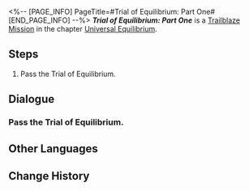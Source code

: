 <%-- [PAGE_INFO]
PageTitle=#Trial of Equilibrium: Part One#
[END_PAGE_INFO] --%>
{{Stub|Dialogue.}}
{{Mission Infobox
|id            = 4020108
|title         = 
|image         = <!--Mission Trial of Equilibrium Part One.png-->
|type          = Trailblaze
|event_name    = 
|chapter       = Universal Equilibrium
|requirements  = {{subst:void|<!--Unknown: {"Type":"Manual"}-->}}
|summary       = <!--official mission summary from Fate's Atlas-->
|characters    = Trailblazer
|startLocation = [[Jarilo-VI]] - [[Robot Settlement]]
|world         = Jarilo-VI
|area          = Robot Settlement
|prev          = 
|next          = 
|rewards       = 
}}
'''''Trial of Equilibrium: Part One''''' is a [[Trailblaze Mission]] in the chapter [[Universal Equilibrium]].

==Steps==
# Pass the Trial of Equilibrium.

<!--
==Gameplay Notes==

--><!--
==Trial Character==

-->
==Dialogue==
{{Stub Dialogue}}

===Pass the Trial of Equilibrium.{{subst:void|<!--402010801-->}}===
{{Mission Description|type=trailblaze|location=Robot Settlement|A creature calling himself the Arbitrator gave you a trial. According to its vague but convinced declaration, you will meet stronger foes but receive better rewards in the future by passing the trial. This doesn't seem to be a bad thing?}}
{{Dialogue Start}}
:{{tx}}
{{Dialogue End}}

==Other Languages==
{{Other Languages
|en   = Trial of Equilibrium: Part One
|zhs  = 「均衡」的试炼•壹
|zht  = 「均衡」的試煉•壹
|ja   = 「均衡」の試練・一
|ko   = 「균형」의 시련•1
|es   = Prueba del Equilibrio (I)
|fr   = Épreuve de l'Équilibre &mdash; Première&nbsp;partie
|ru   = Испытание Равновесия I
|th   = บททดสอบแห่งความสมดุล - 1
|vi   = Rèn Luyện Cân Bằng-1
|de   = Prüfung der Balance&nbsp;– Eins
|id   = Ujian Equilibrium (I)
|pt   = Prova do Equilíbrio: Parte Um
}}

==Change History==
{{Change History|1.0}}
